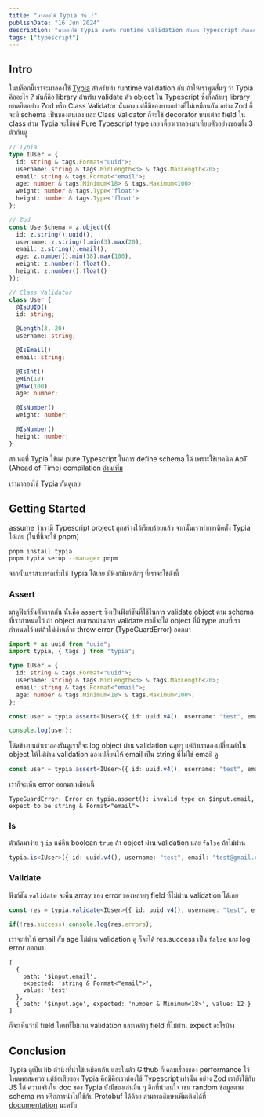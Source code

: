 ```yaml
---
title: "มาลองใช้ Typia กัน !"
publishDate: "16 Jun 2024"
description: "มาลองใช้ Typia สำหรับ runtime validation กันบน Typescript กันเถอะ"
tags: ["typescript"]
---
```


## Intro

ในบล๊อกนี้เราจะมาลองใช้ [Typia](https://github.com/samchon/typia) สำหรับทำ runtime validation กัน
ถ้าให้เราพูดสั้นๆ ว่า Typia คืออะไร ? มันก็คือ library สำหรับ validate ตัว object ใน Typescript ซึ่งก็คล้ายๆ library ยอดฮิตอย่าง Zod
หรือ Class Validator นั่นเอง แต่ก็มีของบางอย่างที่ไม่เหมือนกัน อย่าง Zod ก็จะมี schema เป็นของตนเอง และ Class Validator
ก็จะใช้ decorator บนแต่ละ field ใน class ส่วน Typia จะใช้แค่ Pure Typescript type เลย เดี๋ยวเราลองมาเทียบตัวอย่างของทั้ง 3 ตัวกันดู

```ts
// Typia
type IUser = {
  id: string & tags.Format<"uuid">;
  username: string & tags.MinLength<3> & tags.MaxLength<20>;
  email: string & tags.Format<"email">;
  age: number & tags.Minimum<18> & tags.Maximum<100>;
  weight: number & tags.Type<'float'>
  height: number & tags.Type<'float'>
};
```

```ts
// Zod
const UserSchema = z.object({
  id: z.string().uuid(),
  username: z.string().min(3).max(20),
  email: z.string().email(),
  age: z.number().min(18).max(100),
  weight: z.number().float(),
  height: z.number().float()
});
```

```ts
// Class Validator
class User {
  @IsUUID()
  id: string;

  @Length(3, 20)
  username: string;

  @IsEmail()
  email: string;

  @IsInt()
  @Min(18)
  @Max(100)
  age: number;

  @IsNumber()
  weight: number;

  @IsNumber()
  height: number;
}
```

สาเหตุที่ Typia ใช้แค่ pure Typescript ในการ define schema ได้ เพราะใช้เทคนิค AoT (Ahead of Time) compilation [อ่านเพิ่ม](https://typia.io/docs/pure/#aot-compilation)

เรามาลองใช้ Typia กันดูเลย

## Getting Started

assume ว่าเรามี Typescript project ถูกสร้างไว้เรียบร้อยแล้ว จากนั้นเราทำการติดตั้ง Typia ได้เลย (ในที่นี้จะใช้ pnpm)

```bash
pnpm install typia
pnpm typia setup --manager pnpm
```

จากนั้นเราสามารถเริ่มใช้ Typia ได้เลย มีฟังก์ชันหลักๆ ที่เราจะใช้ดังนี้

### Assert

มาดูฟังก์ชันตัวแรกกัน นั่นคือ `assert` ซึ่งเป็นฟังก์ชันที่ใช้ในการ validate object ตาม schema ที่เรากำหนดไว้ ถ้า object
สามารถผ่านการ validate เราก็จะได้ object ที่มี type ตามที่เรากำหนดไว้ แต่ถ้าไม่ผ่านก็จะ throw error (TypeGuardError) ออกมา

```ts
import * as uuid from "uuid";
import typia, { tags } from "typia";

type IUser = {
  id: string & tags.Format<"uuid">;
  username: string & tags.MinLength<3> & tags.MaxLength<20>;
  email: string & tags.Format<"email">;
  age: number & tags.Minimum<18> & tags.Maximum<100>;
};

const user = typia.assert<IUser>({ id: uuid.v4(), username: "test", email: "test@gmail.com", age: 34 });

console.log(user);
```

โด้ดข้างบนถ้าเราลองรันดูเราก็จะ log object ผ่าน validation ฉลุยๆ แต่ถ้าเราลองเปลี่ยนค่าใน object ให้ไม่ผ่าน validation
ลองเปลี่ยนให้ email เป็น string ที่ไม่ใช่ email ดู


```ts
const user = typia.assert<IUser>({ id: uuid.v4(), username: "test", email: "test", age: 34 });
```

เราก็จะเห็น error ออกมาเหมือนนี้

```
TypeGuardError: Error on typia.assert(): invalid type on $input.email, expect to be string & Format<"email">
```


### Is

ตัวถัดมาง่าย ๆ `is` แค่คืน boolean `true` ถ้า object ผ่าน validation และ `false` ถ้าไม่ผ่าน

```ts
typia.is<IUser>({ id: uuid.v4(), username: "test", email: "test@gmail.com", age: 34 }); // true
```

### Validate

ฟังก์ชัน `validate` จะคืน array ของ error ของหลายๆ field ที่ไม่ผ่าน validation ได้เลย

```ts
const res = typia.validate<IUser>({ id: uuid.v4(), username: "test", email: "test", age: 12 });

if(!res.success) console.log(res.errors);
```

เราจะทำให้ email กับ age ไม่ผ่าน validation ดู ก็จะได้ res.success เป็น `false` และ log error ออกมา

```
[
  {
    path: '$input.email',
    expected: 'string & Format<"email">',
    value: 'test'
  },
  { path: '$input.age', expected: 'number & Minimum<18>', value: 12 }
]
```

ก็จะเห็นว่ามี field ไหนที่ไม่ผ่าน validation และเหล่าๆ field ที่ไม่ผ่าน expect อะไรบ้าง


## Conclusion

Typia ดูเป็น lib ตัวนึงที่น่าใช้เหมือนกัน และในตัว Github ก็เคลมเรื่องของ performance ไว้โหดพอสมควร แต่ข้อเสียของ Typia คือมีคือเราต้องใช้
Typescript เท่านั้น อย่าง Zod เรายังใช้กับ JS ได้ ความจริงใน doc ของ Typia ยังมีของเล่นอื่น ๆ อีกที่น่าสนใจ เช่น random ข้อมูลตาม schema เรา
หรือการนำไปใช้กับ Protobuf ได้ด้วย สามารถศึกษาเพิ่มเติมได้ที่ [documentation](https://typia.io/docs) นะครับ
